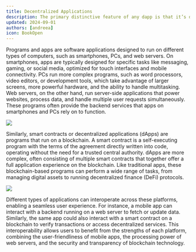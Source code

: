 ```yaml
---
title: Decentralized Applications
description: The primary distinctive feature of any dapp is that it’s decentralized. This means that all records of operation and dapp transactions are stored on a decentralized public ledger.
updated: 2024-09-01
authors: [andreea]
icon: BookOpen
---
```


Programs and apps are software applications designed to run on different types of computers, such as smartphones, PCs, and web servers. On smartphones, apps are typically designed for specific tasks like messaging, gaming, or social media, optimized for touch interfaces and mobile connectivity. PCs run more complex programs, such as word processors, video editors, or development tools, which take advantage of larger screens, more powerful hardware, and the ability to handle multitasking. Web servers, on the other hand, run server-side applications that power websites, process data, and handle multiple user requests simultaneously. These programs often provide the backend services that apps on smartphones and PCs rely on to function.

![](/common-images/blockchain-basics/decentralized-computer/decentralized-applications.svg)

Similarly, smart contracts or decentralized applications (dApps) are programs that run on a blockchain. A smart contract is a self-executing program with the terms of the agreement directly written into code, operating without the need for a trusted central authority. dApps are more complex, often consisting of multiple smart contracts that together offer a full application experience on the blockchain. Like traditional apps, these blockchain-based programs can perform a wide range of tasks, from managing digital assets to running decentralized finance (DeFi) protocols.

![](/common-images/blockchain-basics/decentralized-computer/decentralized-applications-connected.svg)

Different types of applications can interoperate across these platforms, enabling a seamless user experience. For instance, a mobile app can interact with a backend running on a web server to fetch or update data. Similarly, the same app could also interact with a smart contract on a blockchain to verify transactions or access decentralized services. This interoperability allows users to benefit from the strengths of each platform, combining the user-friendliness of mobile apps, the processing power of web servers, and the security and transparency of blockchain technology.